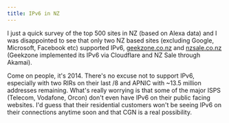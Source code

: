 ```yaml
---
title: IPv6 in NZ
---
```

I just a quick survey of the top 500 sites in NZ (based on Alexa data) and I was disappointed to see that only two NZ based sites (excluding Google, Microsoft, Facebook etc) supported IPv6, [geekzone.co.nz](https://www.geekzone.co.nz) and [nzsale.co.nz](https://www.nzsale.co.nz) (</a>Geekzone implemented its IPv6 via Cloudflare and NZ Sale through Akamai).  

Come on people, it's 2014. There's no excuse not to support IPv6, especially with two RIRs on their last /8 and APNIC with ~13.5 million addresses remaining. What's really worrying is that some of the major ISPS (Telecom, Vodafone, Orcon) don't even have IPv6 on their public facing websites. I'd guess that their residential customers won't be seeing IPv6 on their connections anytime soon and that CGN is a real possibility.  

